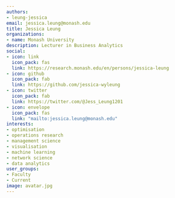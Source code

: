 ```yaml
---
authors:
- leung-jessica
email: jessica.leung@monash.edu
title: Jessica Leung
organizations:
- name: Monash University
description: Lecturer in Business Analytics
social:
- icon: link
  icon_pack: fas
  link: https://research.monash.edu/en/persons/jessica-leung
- icon: github
  icon_pack: fab
  link: https://github.com/jessica-wyleung
- icon: twitter
  icon_pack: fab
  link: https://twitter.com/@Jess_Leung1201
- icon: envelope
  icon_pack: fas
  link: "mailto:jessica.leung@monash.edu"
interests:
- optimisation
- operations research
- management science
- visualisation
- machine learning
- network science
- data analytics
user_groups:
- Faculty
- Current
image: avatar.jpg
---
```

